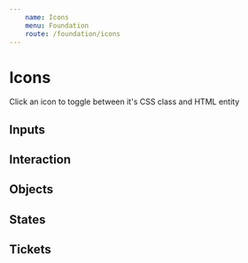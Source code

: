 ```yaml
---
    name: Icons
    menu: Foundation
    route: /foundation/icons
---
```





# Icons

Click an icon to toggle between it's CSS class and HTML entity

## Inputs
<Row>
    <IconExample type="checkbox-off" entity={'&#xe04b;'} />
    <IconExample type="checkbox-on" entity={'&#xe04c;'} />
    <IconExample type="radio-off" entity={'&#xe04d;'} />
    <IconExample type="radio-on" entity={'&#xe04e;'} />
</Row>

## Interaction
<Row>
    <IconExample type="arrow-down" entity={'&#xe000;'} />
    <IconExample type="arrow-up" entity={'&#xe002;'} />
    <IconExample type="back" entity={'&#xe001;'} />    
    <IconExample type="call" entity={'&#xe003;'} />
    <IconExample type="carat-down" entity={'&#xe004;'} />
    <IconExample type="carat-left" entity={'&#xe005;'} />
    <IconExample type="carat-right" entity={'&#xe006;'} />
    <IconExample type="carat-up" entity={'&#xe007;'} />
    <IconExample type="caution" entity={'&#xe008;'} />
    <IconExample type="chat" entity={'&#xe009;'} />
    <IconExample type="check" entity={'&#xe00a;'} />
    <IconExample type="close" entity={'&#xe00b;'} />
    <IconExample type="copy" entity={'&#xe00c;'} />
    <IconExample type="delete" entity={'&#xe00d;'} />
    <IconExample type="edit" entity={'&#xe00e;'} />
    <IconExample type="email-send" entity={'&#xe00f;'} />
    <IconExample type="favorite" entity={'&#xe010;'} />
    <IconExample type="favorite-filled" entity={'&#xe011;'} />
    <IconExample type="filter" entity={'&#xe012;'} />
    <IconExample type="info" entity={'&#xe013;'} />
    <IconExample type="location" entity={'&#xe014;'} />
    <IconExample type="minus" entity={'&#xe015;'} />
    <IconExample type="more" entity={'&#xe016;'} />
    <IconExample type="plus" entity={'&#xe017;'} />
    <IconExample type="recent-arrow" entity={'&#xe018;'} />
    <IconExample type="refresh" entity={'&#xe019;'} />
    <IconExample type="search" entity={'&#xe01a;'} />
    <IconExample type="share-android" entity={'&#xe01b;'} />
    <IconExample type="share-ios" entity={'&#xe01c;'} />
    <IconExample type="target" entity={'&#xe01d;'} />
    <IconExample type="transfer" entity={'&#xe01e;'} />
</Row>


## Objects
<Row>
    <IconExample type="bell" entity={'&#xe01f;'} />
    <IconExample type="building" entity={'&#xe020;'} />
    <IconExample type="calendar" entity={'&#xe021;'} />
    <IconExample type="calendar-multi" entity={'&#xe022;'} />
    <IconExample type="camera" entity={'&#xe023;'} />
    <IconExample type="checklist" entity={'&#xe024;'} />
    <IconExample type="cog" entity={'&#xe025;'} />
    <IconExample type="eye" entity={'&#xe026;'} />
    <IconExample type="eye-filled" entity={'&#xe027;'} />
    <IconExample type="flame" entity={'&#xe028;'} />
    <IconExample type="gift-box" entity={'&#xe029;'} />
    <IconExample type="home" entity={'&#xe02a;'} />
    <IconExample type="id-face" entity={'&#xe02b;'} />
    <IconExample type="id-touch" entity={'&#xe02c'} />
    <IconExample type="location-user" entity={'&#xe02d;'} />
    <IconExample type="lock" entity={'&#xe02e;'} />
    <IconExample type="map" entity={'&#xe02f;'} />
    <IconExample type="money" entity={'&#xe030;'} />
    <IconExample type="news" entity={'&#xe031;'} />
    <IconExample type="paper-airplane" entity={'&#xe032;'} />
    <IconExample type="receipt" entity={'&#xe033;'} />
    <IconExample type="sale" entity={'&#xe034;'} />
    <IconExample type="seat" entity={'&#xe035;'} />
    <IconExample type="shield-check" entity={'&#xe036;'} />
    <IconExample type="ticket" entity={'&#xe037;'} />
    <IconExample type="ticket-in-hand" entity={'&#xe038;'} />
    <IconExample type="user" entity={'&#xe039;'} />
</Row>

## States
<Row>
    <IconExample type="state-fail" entity={'&#xe03a;'} />
    <IconExample type="state-future" entity={'&#xe03b;'} />
    <IconExample type="state-in-process" entity={'&#xe03c;'} />
    <IconExample type="state-success" entity={'&#xe03d;'} />
    <IconExample type="state-warning" entity={'&#xe03e;'} />
</Row>

## Tickets
<Row>
    <IconExample type="ticket-electronic" entity={'&#xe03f;'} />
    <IconExample type="ticket-instant" entity={'&#xe040;'} />
    <IconExample type="ticket-mobile" entity={'&#xe041;'} />
    <IconExample type="ticket-note" entity={'&#xe042;'} />
    <IconExample type="ticket-pdf" entity={'&#xe043;'} />
    <IconExample type="ticket-pick-up" entity={'&#xe044;'} />
    <IconExample type="ticket-preferred" entity={'&#xe045;'} />
    <IconExample type="ticket-print" entity={'&#xe046;'} />
    <IconExample type="ticket-transfer" entity={'&#xe047;'} />
    <IconExample type="ticket-truck" entity={'&#xe048;'} />
    <IconExample type="ticket-zone" entity={'&#xe049;'} />
    <IconExample type="ticket-guarantee" entity={'&#xe04a;'} />
</Row>
